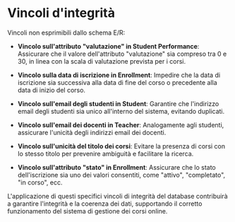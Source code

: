 # Vincoli d'integrità

Vincoli non esprimibili dallo schema E/R:

- **Vincolo sull'attributo "valutazione" in Student Performance**:
  Assicurare che il valore dell'attributo "valutazione" sia compreso tra 0 e 30, in linea con la scala di valutazione prevista per i corsi.

- **Vincolo sulla data di iscrizione in Enrollment**:
  Impedire che la data di iscrizione sia successiva alla data di fine del corso o precedente alla data di inizio del corso.

- **Vincolo sull'email degli studenti in Student**:
  Garantire che l'indirizzo email degli studenti sia unico all'interno del sistema, evitando duplicati.

- **Vincolo sull'email dei docenti in Teacher**:
  Analogamente agli studenti, assicurare l'unicità degli indirizzi email dei docenti.

- **Vincolo sull'unicità del titolo dei corsi**:
  Evitare la presenza di corsi con lo stesso titolo per prevenire ambiguità e facilitare la ricerca.

- **Vincolo sull'attributo "stato" in Enrollment**:
  Assicurare che lo stato dell'iscrizione sia uno dei valori consentiti, come "attivo", "completato", "in corso", ecc.

L'applicazione di questi specifici vincoli di integrità del database contribuirà a garantire l'integrità e la coerenza dei dati, supportando il corretto funzionamento del sistema di gestione dei corsi online.
